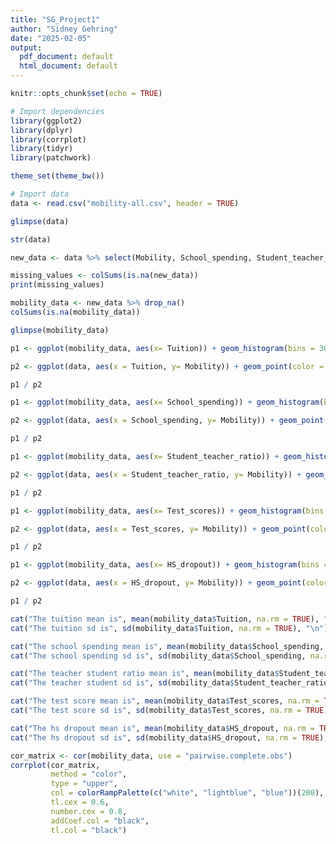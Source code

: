 ```yaml
---
title: "SG_Project1"
author: "Sidney Gehring"
date: "2025-02-05"
output:
  pdf_document: default
  html_document: default
---
```


```r
knitr::opts_chunk$set(echo = TRUE)
```

```r
# Import dependencies
library(ggplot2)
library(dplyr)
library(corrplot)
library(tidyr)
library(patchwork)

theme_set(theme_bw())

# Import data
data <- read.csv("mobility-all.csv", header = TRUE)
```

```r
glimpse(data)
```

```r
str(data)
```


```r
new_data <- data %>% select(Mobility, School_spending, Student_teacher_ratio, Test_scores, HS_dropout, Colleges, Tuition, Graduation)

missing_values <- colSums(is.na(new_data))
print(missing_values)

```
```r
mobility_data <- new_data %>% drop_na()
colSums(is.na(mobility_data))
```

```r
glimpse(mobility_data)
```

```r
p1 <- ggplot(mobility_data, aes(x= Tuition)) + geom_histogram(bins = 30, fill = 'lightblue', color = 'black') + ggtitle("Tuition Distribution")

p2 <- ggplot(data, aes(x = Tuition, y= Mobility)) + geom_point(color = "lightblue") + ggtitle("Tuition vs Mobility")

p1 / p2
```



```r
p1 <- ggplot(mobility_data, aes(x= School_spending)) + geom_histogram(bins = 30, fill = 'lightblue', color = "black") + ggtitle("School Spending Distribution")

p2 <- ggplot(data, aes(x = School_spending, y= Mobility)) + geom_point(color = "lightblue")  + ggtitle("School Spending vs Mobility")

p1 / p2

```
```r
p1 <- ggplot(mobility_data, aes(x= Student_teacher_ratio)) + geom_histogram(bins = 30, fill = 'lightblue', color = "black") + ggtitle("Student Teacher Ratio Distribution")

p2 <- ggplot(data, aes(x = Student_teacher_ratio, y= Mobility)) + geom_point(color = "lightblue")  + ggtitle("Student Teacher Ratio vs Mobility")

p1 / p2

```
```r
p1 <- ggplot(mobility_data, aes(x= Test_scores)) + geom_histogram(bins = 30, fill = 'lightblue', color = "black") + ggtitle("Test Scores Distribution")

p2 <- ggplot(data, aes(x = Test_scores, y= Mobility)) + geom_point(color = "lightblue")  + ggtitle("Test Scores vs Mobility")

p1 / p2

```

```r
p1 <- ggplot(mobility_data, aes(x= HS_dropout)) + geom_histogram(bins = 30, fill = 'lightblue', color = "black") + ggtitle("HS Dropout Distribution")

p2 <- ggplot(data, aes(x = HS_dropout, y= Mobility)) + geom_point(color = "lightblue")  + ggtitle("HS Dropout vs Mobility")

p1 / p2
```

```r
cat("The tuition mean is", mean(mobility_data$Tuition, na.rm = TRUE), "\n")
cat("The tuition sd is", sd(mobility_data$Tuition, na.rm = TRUE), "\n")

cat("The school spending mean is", mean(mobility_data$School_spending, na.rm = TRUE), "\n")
cat("The school spending sd is", sd(mobility_data$School_spending, na.rm = TRUE), "\n")

cat("The teacher student ratio mean is", mean(mobility_data$Student_teacher_ratio, na.rm = TRUE), "\n")
cat("The teacher student sd is", sd(mobility_data$Student_teacher_ratio, na.rm = TRUE), "\n")

cat("The test score mean is", mean(mobility_data$Test_scores, na.rm = TRUE), "\n")
cat("The test score sd is", sd(mobility_data$Test_scores, na.rm = TRUE), "\n")

cat("The hs dropout mean is", mean(mobility_data$HS_dropout, na.rm = TRUE), "\n")
cat("The hs dropout sd is", sd(mobility_data$HS_dropout, na.rm = TRUE), "\n")

```
```r
cor_matrix <- cor(mobility_data, use = "pairwise.complete.obs") 
corrplot(cor_matrix, 
         method = "color",
         type = "upper",
         col = colorRampPalette(c("white", "lightblue", "blue"))(200),
         tl.cex = 0.6, 
         number.cex = 0.8,
         addCoef.col = "black",
         tl.col = "black")
```

